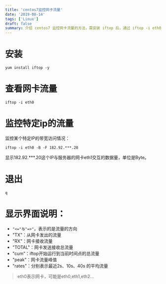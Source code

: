 ```yaml
---
title: 'centos7监控网卡流量'
date: '2019-08-14'
tags: ['Linux']
draft: false
summary: 介绍 centos7 监控网卡流量的方法，需安装 iftop 后，通过 iftop -i eth0 查看网卡流量，还可监控特定 ip 流量（如 iftop -i eth0 -B -F 182.92.***.20），用 q 退出，界面说明清晰，eth0 为网卡。 
---
```


# 安装
```
yum install iftop -y
```

# 查看网卡流量
```
iftop -i eth0
```

# 监控特定ip的流量
监控某个特定IP的带宽访问情况：
```
iftop -i eth0 -B -F 182.92.***.20
```
显示182.92.***.20这个IP与服务器的网卡eth1交互的数据量，单位是Byte。

# 退出
```
q
```

# 显示界面说明：
* ```"<="与"=>"```，表示的是流量的方向  
* "TX"：从网卡发出的流量  
* "RX"：网卡接收流量  
* "TOTAL"：网卡发送接收总流量  
* "cum"：iftop开始运行到当前时间点的总流量  
* "peak"：网卡流量峰值  
* "rates"：分别表示最近2s、10s、40s 的平均流量  

> eth0表示网卡，可能是eth0,eth1,eth2...